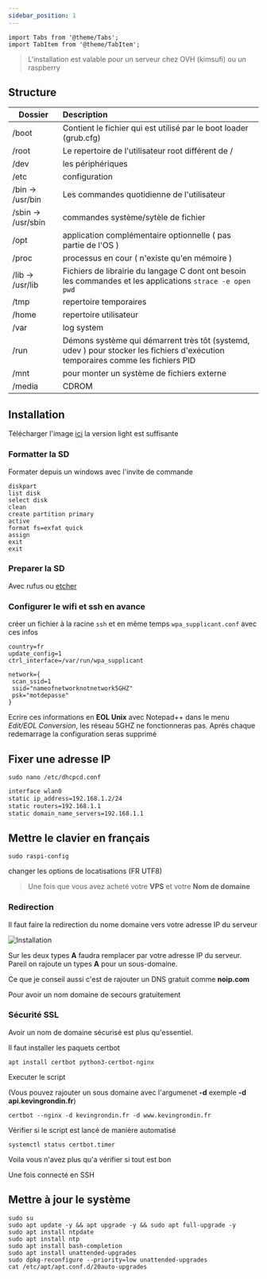 ```yaml
---
sidebar_position: 1
---
```


```mdx-code-block
import Tabs from '@theme/Tabs';
import TabItem from '@theme/TabItem';
```

> L'installation est valable pour un serveur chez OVH (kimsufi) ou un raspberry

## Structure

| Dossier            | Description                                                                                                                     |
| ------------------ | :------------------------------------------------------------------------------------------------------------------------------ |
| /boot              | Contient le fichier qui est utilisé par le boot loader (grub.cfg)                                                               |
| /root              | Le repertoire de l'utilisateur root différent de /                                                                              |
| /dev               | les périphériques                                                                                                               |
| /etc               | configuration                                                                                                                   |
| /bin -> /usr/bin   | Les commandes quotidienne de l'utilisateur                                                                                      |
| /sbin -> /usr/sbin | commandes système/sytèle de fichier                                                                                             |
| /opt               | application complémentaire optionnelle ( pas partie de l'OS )                                                                   |
| /proc              | processus en cour  ( n'existe qu'en mémoire )                                                                                   |
| /lib -> /usr/lib   | Fichiers de librairie du langage C dont ont besoin les commandes et les applications `strace -e open pwd`                       |
| /tmp               | repertoire temporaires                                                                                                          |
| /home              | repertoire utilisateur                                                                                                          |
| /var               | log system                                                                                                                      |
| /run               | Démons système qui démarrent très tôt (systemd, udev ) pour stocker les fichiers d'exécution temporaires comme les fichiers PID |
| /mnt               | pour monter un système de fichiers externe                                                                                      |
| /media             | CDROM                                                                                                                           |

## Installation

<Tabs>
<TabItem value="Raspberry">

Télécharger l'image [ici](https://www.raspberrypi.org/downloads/raspbian/) la version light est suffisante

### Formatter la SD

Formater depuis un windows avec l'invite de commande

```BATCH
diskpart
list disk
select disk
clean
create partition primary
active
format fs=exfat quick
assign
exit
exit
```

### Preparer la SD

Avec rufus ou [etcher](https://etcher.io) 

### Configurer le wifi et ssh en avance

créer un fichier à la racine `ssh` et en même temps `wpa_supplicant.conf` avec ces infos

```SHELL
country=fr
update_config=1
ctrl_interface=/var/run/wpa_supplicant

network={
 scan_ssid=1
 ssid="nameofnetworknotnetwork5GHZ"
 psk="motdepasse"
}
```

Ecrire ces informations en **EOL Unix** avec Notepad++ dans le menu *Edit/EOL Conversion*, les réseau 5GHZ ne fonctionneras pas.
Aprés chaque redemarrage la configuration seras supprimé

## Fixer une adresse IP

```SHELL
sudo nano /etc/dhcpcd.conf
```

```BASH
interface wlan0
static ip_address=192.168.1.2/24
static routers=192.168.1.1
static domain_name_servers=192.168.1.1
```

## Mettre le clavier en français

```SHELL
sudo raspi-config
```

changer les options de locatisations (FR UTF8)

</TabItem>
<TabItem value="VPS">

> Une fois que vous avez acheté votre __VPS__ et votre __Nom de domaine__

### Redirection

Il faut faire la redirection du nome domaine vers votre adresse IP du serveur

![Installation](./capture.png)

Sur les deux types __A__ faudra remplacer par votre adresse IP du serveur.
Pareil on rajoute un types __A__ pour un sous-domaine.

Ce que je conseil aussi c'est de rajouter un DNS gratuit comme __noip.com__

Pour avoir un nom domaine de secours gratuitement

### Sécurité SSL

Avoir un nom de domaine sécurisé est plus qu'essentiel.

Il faut installer les paquets certbot

```Shell
apt install certbot python3-certbot-nginx
```

Executer le script

(Vous pouvez rajouter un sous domaine avec l'argumenet __-d__ exemple __-d api.kevingrondin.fr__)

```Shell
certbot --nginx -d kevingrondin.fr -d www.kevingrondin.fr
```

Vérifier si le script est lancé de manière automatisé

```Shell
systemctl status certbot.timer
```

Voila vous n'avez plus qu'a vérifier si tout est bon

</TabItem>
</Tabs>

Une fois connecté en SSH

## Mettre à jour le système

```batch
sudo su
sudo apt update -y && apt upgrade -y && sudo apt full-upgrade -y 
sudo apt install ntpdate
sudo apt install ntp
sudo apt install bash-completion
sudo apt install unattended-upgrades
sudo dpkg-reconfigure --priority=low unattended-upgrades
cat /etc/apt/apt.conf.d/20auto-upgrades
```